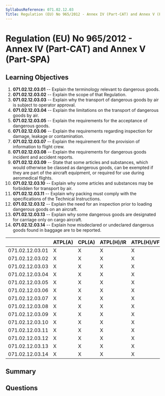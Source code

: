 ```yaml
---
SyllabusReference: 071.02.12.03
Title: Regulation (EU) No 965/2012 - Annex IV (Part-CAT) and Annex V (Part-SPA)
---
```


# Regulation (EU) No 965/2012 - Annex IV (Part-CAT) and Annex V (Part-SPA)

## Learning Objectives

1.  **071.02.12.03.01** -- Explain the terminology relevant to dangerous goods.
2.  **071.02.12.03.02** -- Explain the scope of that Regulation.
3.  **071.02.12.03.03** -- Explain why the transport of dangerous goods by air is
    subject to operator approval.
4.  **071.02.12.03.04** -- Explain the limitations on the transport of dangerous
    goods by air.
5.  **071.02.12.03.05** -- Explain the requirements for the acceptance of
    dangerous goods.
6.  **071.02.12.03.06** -- Explain the requirements regarding inspection for
    damage, leakage or contamination.
7.  **071.02.12.03.07** -- Explain the requirement for the provision of
    information to flight crew.
8.  **071.02.12.03.08** -- Explain the requirements for dangerous goods incident
    and accident reports.
9.  **071.02.12.03.09** -- State that some articles and substances, which would
    otherwise be classed as dangerous goods, can be exempted if they are part of
    the aircraft equipment, or required for use during aeromedical flights.
10. **071.02.12.03.10** -- Explain why some articles and substances may be
    forbidden for transport by air.
11. **071.02.12.03.11** -- Explain why packing must comply with the
    specifications of the Technical Instructions.
12. **071.02.12.03.12** -- Explain the need for an inspection prior to loading
    dangerous goods on an aircraft.
13. **071.02.12.03.13** -- Explain why some dangerous goods are designated for
    carriage only on cargo aircraft.
14. **071.02.12.03.14** -- Explain how misdeclared or undeclared dangerous goods
    found in baggage are to be reported.

|                 | ATPL(A) | CPL(A) | ATPL(H)/IR | ATPL(H)/VFR | CPL(H) | IR | CBIR(A) |
| --------------- | ------- | ------ | ---------- | ----------- | ------ | -- | ------- |
| 071.02.12.03.01 | X       | X      | X          | X           | X      |    |         |
| 071.02.12.03.02 | X       | X      | X          | X           | X      |    |         |
| 071.02.12.03.03 | X       | X      | X          | X           | X      |    |         |
| 071.02.12.03.04 | X       | X      | X          | X           | X      |    |         |
| 071.02.12.03.05 | X       | X      | X          | X           | X      |    |         |
| 071.02.12.03.06 | X       | X      | X          | X           | X      |    |         |
| 071.02.12.03.07 | X       | X      | X          | X           | X      |    |         |
| 071.02.12.03.08 | X       | X      | X          | X           | X      |    |         |
| 071.02.12.03.09 | X       | X      | X          | X           | X      |    |         |
| 071.02.12.03.10 | X       | X      | X          | X           | X      |    |         |
| 071.02.12.03.11 | X       | X      | X          | X           | X      |    |         |
| 071.02.12.03.12 | X       | X      | X          | X           | X      |    |         |
| 071.02.12.03.13 | X       | X      | X          | X           | X      |    |         |
| 071.02.12.03.14 | X       | X      | X          | X           | X      |    |         |

## Summary

## Questions
